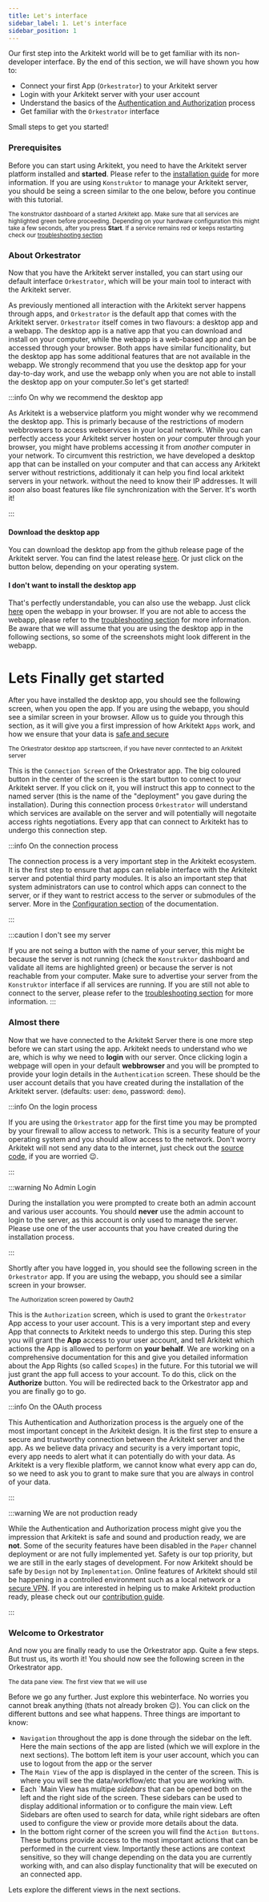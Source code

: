 ```yaml
---
title: Let's interface
sidebar_label: 1. Let's interface
sidebar_position: 1
---
```





Our first step into the Arkitekt world will be to get familiar with its non-developer interface. By the end of this section, we will have shown 
you how to:

- Connect your first App (`Orkestrator`) to your Arkitekt server
- Login with your Arkitekt server with your user account
- Understand the basics of the [Authentication and Authorization](/docs/design/security) process
- Get familiar with the `Orkestrator` interface

Small steps to get you started!

### Prerequisites

Before you can start using Arkitekt, you need to have the Arkitekt server platform installed and **started**. Please refer to the
[installation guide](/docs/introduction/installation) for more information. If you are using `Konstruktor` to manage your Arkitekt server, 
you should be seing a screen similar to the one below, before you continue with this tutorial.

<div className="mt-2 p-6">
<Image img={dashboard} />

<div className="text-gray-400 mb-2">
<small>
The konstruktor dashboard of a started Arkitekt app. Make sure that all services are highlighted green before 
proceeding. Depending on your hardware configuration this might take a few seconds, after you press <b>Start</b>. If a service remains red or 
keeps restarting check our <a href="/docs/troubleshooting/startup">troubleshooting section</a>
</small>
</div>
</div>

### About Orkestrator

Now that you have the Arkitekt server installed, you can start using our default interface `Orkestrator`,
which will be your main tool to interact with the Arkitekt server.

As previously mentioned all interaction with the Arkitekt server happens through apps, and `Orkestrator` is the default app that comes with the Arkitekt server. `Orkestrator` itself
comes in two flavours: a desktop app and a webapp. The desktop app is a native app that you can download and install on your computer, while the webapp is a web-based app and can be accessed
through your browser. Both apps have similar funcitionality, but the desktop app has some additional features that are not available in the webapp. We strongly recommend that you use the desktop app
for your day-to-day work, and use the webapp only when you are not able to install the desktop app on your computer.So let's get started!

:::info On why we recommend the desktop app

As Arkitekt is a webservice platform you might wonder why we recommend the desktop app. This is primarly because of the restrictions of modern webbrowsers to access webservices in your local network. While 
you can perfectly access your Arkitekt server hosten on *your* computer through your browser, you might have problems accessing it from *another* computer in your network. To circumvent this restriction, 
we have developed a desktop app that can be installed on your computer and that can access any Arkitekt server without restrictions, additionaly it can help you find local arkitekt servers in your network.
without the need to know their IP addresses. It will *soon* also boast features like file synchronization with the Server. It's worth it!

:::


#### Download the desktop app

You can download the desktop app from the github release page of the Arkitekt server. You can find the latest release [here](https://github.com/jhnnsrs/orkestrator/releases/latest).
Or just click on the button below, depending on your operating system.

<OrkestratorGrid/>

#### I don't want to install the desktop app

That's perfectly understandable, you can also use the webapp. Just click [here](http://127.0.0.1:8010/) open the webapp in your browser. 
If you are not able to access the webapp, please refer to the [troubleshooting section](/docs/introduction/troubleshooting/startup) for more information.
Be aware that we will assume that you are using the desktop app in the following sections, so some of the screenshots might look different in the webapp.

# Lets Finally get started

After you have installed the desktop app, you should see the following screen, when you open the app. 
If you are using the webapp, you should see a similar screen in your browser.
Allow us to guide you through this section, as it will give you a first impression of how Arkitekt `Apps` work, 
and how we ensure that your data is [safe and secure](/docs/design/security)

<div className="mt-2 p-6">
<Image img={thumbnail} />

<div className="text-gray-400 mb-2">
<small>The Orkestrator desktop app startscreen, if you have never conntected to an Arkitekt server </small>
</div>
</div>

This is the `Connection Screen` of the Orkestrator app. 
The big coloured button in the center of the screen is the start button to connect to your Arkitekt server. If you click on it, you will instruct this app to connect to 
the named server (this is the name of the "deployment" you gave during the installation). During this connection process `Orkestrator` will understand which services are available on the server and will
potentially will negotaite access rights negotiations. Every app that can connect to Arkitekt has to undergo this connection step.

:::info On the connection process

The connection process is a very important step in the Arkitekt ecosystem. It is the first step to ensure that apps can reliable interface with the Arkitekt server and potential third party modules. It is also
an important step that system administrators can use to control which apps can connect to the server, or if they want to restrict access to the server or submodules of the server. More in the
[Configuration section](/docs/design/configuration) of the documentation.

:::

:::caution I don't see my server

If you are not seing a button with the name of your server, this might be because the server is not running (check the `Konstruktor` dashboard and validate all items are highlighted green) or because the server is not reachable from your computer.
Make sure to advertise your server from the `Konstruktor` interface if all services are running. If you are still not able to connect to the server, please refer to the [troubleshooting section](/docs/troubleshooting/startup) for more information.
:::

### Almost there

Now that we have connected to the Arkitekt Server there is one more step before we can start using the app. Arkitekt needs to understand who we are, which is why we need to **login** with our  server.
Once clicking login a webpage will open in your default **webbrowser** and you will be prompted to provide your login details in the `Authentication` screen.
These should be the user account details that you have created during the installation of the Arkitekt server. (defaults: user: `demo`, password: `demo`).

:::info On the login process

If you are using the `Orkestrator` app for the first time you may be prompted by your firewall to allow access to network.
This is a security feature of your operating system and you should allow access to the network. Don't worry Arkitekt will not send any data to the internet,
just check out the [source code](/docs/developers/contribute), if you are worried 😉.

:::

:::warning No Admin Login

During the installation you were prompted to create both an admin account and various user accounts. You should **never** use the admin account to login to the server, 
as this account is only used to manage the server. Please use one of the user accounts that you have created during the installation process.

:::

Shortly after you have logged in, you should see the following screen in the `Orkestrator` app. If you are using the webapp, you should see a similar screen in your browser.

<div className="mt-2 p-6 rounded rounded-md">
<Image img={oauth} className="rounded rounded-xl overflow-hidden" />

<div className="text-gray-400 mb-2">
<small>The Authorization screen powered by Oauth2</small>
</div>
</div>

This is the `Authorization` screen, which is used to grant the `Orkestrator` App access to your user account. 
This is a very important step and every App that connects to Arkitekt needs to undergo this step. During this step you will grant the **App** access to your user account, 
and tell Arkitekt which actions the App is allowed to perform on **your behalf**. We are working on a comprehensive documentation for this and give you detailed information
about the App Rights (so called `Scopes`) in the future. For this tutorial we will just grant the app full access to your account.
To do this, click on the **Authorize** button. You will be redirected back to the Orkestrator app and you are finally go to go.

:::info On the OAuth process

This Authentication and Authorization process is the arguely one of the most important concept in the Arkitekt design. It is the first step to ensure a secure and trustworthy connection between the Arkitekt server and the app. As we believe data 
privacy and security is a very important topic, every app needs to alert what it can potentially do with your data. As Arkitekt is a very flexible platform, we cannot know what every app can do, so we need to ask you to grant
to make sure that you are always in control of your data.

:::

:::warning We are not production ready

While the Authentication and Authorization process might give you the impression that Arkitekt is safe and sound and production ready, we are **not**. Some of the security features have been disabled in the `Paper` channel deployment or are not fully implemented yet.
Safety is our top priority, but we are still in the early stages of development. For now Arkitekt should be safe by `Design` not by `Implementation`.  Online features of Arkitekt should stil be happening in a controlled environment such as a local network or a [secure VPN](docs/features/vpn).
If you are interested in helping us to make Arkitekt production ready, please check out our [contribution guide](/docs/developers/contribute).

:::


### Welcome to Orkestrator

And now you are finally ready to use the Orkestrator app. Quite a few steps. But trust us, its worth it! You should now see the following screen in the Orkestrator app. 


<div className="mt-2 p-6 rounded rounded-md">
<Image img={data} className="rounded rounded-xl overflow-hidden" />

<div className="text-gray-400 mb-2">
<small>The data pane view. The first view that we will use</small>
</div>
</div>

Before we go any further. Just explore this webinterface. No worries you cannot break anything (thats not already broken 😉). You can click on the different buttons and see what happens.
Three things are important to know:

- `Navigation` throughout the app is done through the sidebar on the left. Here the main sections of the app are listed (which we will explore in the next sections). The bottom left item is
your user account, which you can use to logout from the app or the server
- The `Main View` of the app is displayed in the center of the screen. This is where you will see the data/workflow/etc that you are working with.
- Each `Main View has multipe *sidebars* that can be opened both on the left and the right side of the screen. These sidebars can be used to display additional information or to configure the main view.
Left Sidebars are often used to search for data, while right sidebars are often used to configure the view or provide more details about the data.
- In the bottom right corner of the screen you will find the `Action Buttons`. These buttons provide access to the most important actions that can be performed in the current view. Importantly these
actions are context sensitive, so they will change depending on the data you are currently working with, and can also display functionality that will be executed on an connected app.

Lets explore the different views in the next sections.